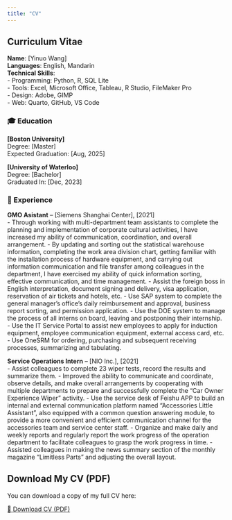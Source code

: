```yaml
---
title: "CV"
---
```


## Curriculum Vitae

**Name**: [Yinuo Wang]  
**Languages**: English, Mandarin  
**Technical Skills**:  
- Programming: Python, R, SQL Lite  
- Tools: Excel, Microsoft Office, Tableau, R Studio, FileMaker Pro  
- Design: Adobe, GIMP  
- Web: Quarto, GitHub, VS Code  

### 🎓 Education
**[Boston University]**  
Degree: [Master]  
Expected Graduation: [Aug, 2025]

**[University of Waterloo]**  
Degree: [Bachelor]  
Graduated In: [Dec, 2023]

### 💼 Experience
**GMO Asistant** – [Siemens Shanghai Center], [2021]  
- Through working with multi-department team assistants to complete the planning and implementation of corporate cultural activities, I have increased my ability of communication, coordination, and overall arrangement.
- By updating and sorting out the statistical warehouse information, completing the work area division chart, getting familiar with the installation process of hardware equipment, and carrying out information communication and file transfer among colleagues in the department, I have exercised my ability of quick information sorting, effective communication, and time management.
- Assist the foreign boss in English interpretation, document signing and delivery, visa application, reservation of air tickets and hotels, etc.
- Use SAP system to complete the general manager's office's daily reimbursement and approval, business report sorting, and permission application.
- Use the DOE system to manage the process of all interns on board, leaving and postponing their internship.
- Use the IT Service Portal to assist new employees to apply for induction equipment, employee communication equipment, external access card, etc.
- Use OneSRM for ordering, purchasing and subsequent receiving processes, summarizing and tabulating.

**Service Operations Intern** – [NIO Inc.], [2021]  
- Assist colleagues to complete 23 wiper tests, record the results and summarize them.
- Improved the ability to communicate and coordinate, observe details, and make overall arrangements by cooperating with multiple departments to prepare and successfully complete the "Car Owner Experience Wiper" activity.
- Use the service desk of Feishu APP to build an internal and external communication platform named "Accessories Little Assistant", also equipped with a common question answering module, to provide a more convenient and efficient communication channel for the accessories team and service center staff.
- Organize and make daily and weekly reports and regularly report the work progress of the operation department to facilitate colleagues to grasp the work progress in time.
- Assisted colleagues in making the news summary section of the monthly magazine "Limitless Parts" and adjusting the overall layout.


## Download My CV (PDF)

You can download a copy of my full CV here:

[📄 Download CV (PDF)](files/Yinuo%20Wang%20Resume.pdf.pdf){target="_blank"}